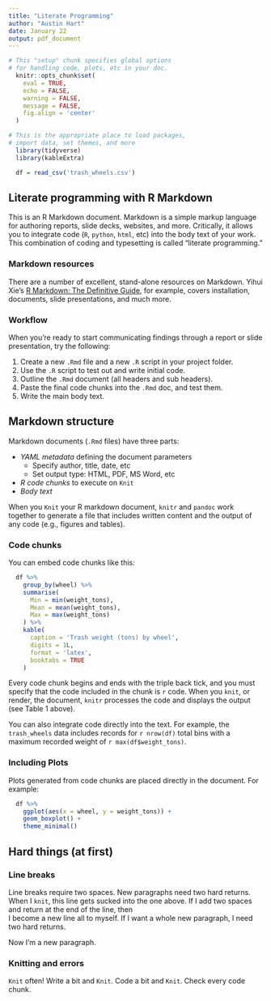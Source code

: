 ```yaml
---
title: "Literate Programming"
author: "Austin Hart"
date: January 22
output: pdf_document
---
```


```r
# This "setup" chunk specifies global options
# for handling code, plots, etc in your doc.
  knitr::opts_chunk$set(
    eval = TRUE,
    echo = FALSE, 
    warning = FALSE, 
    message = FALSE,
    fig.align = 'center'
  )  

# This is the appropriate place to load packages,
# import data, set themes, and more
  library(tidyverse)
  library(kableExtra)

  df = read_csv('trash_wheels.csv')
```


## Literate programming with R Markdown
This is an R Markdown document. Markdown is a simple markup language for authoring reports, slide decks, websites, and more. Critically, it allows you to integrate code (`R`, `python`, `html`, etc) into the body text of your work. This combination of coding and typesetting is called "literate programming."


### Markdown resources  
There are a number of excellent, stand-alone resources on Markdown. Yihui Xie's [R Markdown: The Definitive Guide](https://bookdown.org/yihui/rmarkdown/), for example, covers installation, documents, slide presentations, and much more. 

<!-- This is a comment in markdown.
Does it do line breaks?
Yes it does.-->
<!-- shift + command/ctrl + c to comment -->

### Workflow  
When you're ready to start communicating findings through a report or slide presentation, try the following: 

1. Create a new `.Rmd` file and a new `.R` script in your project folder.  
1. Use the `.R` script to test out and write initial code.  
1. Outline the `.Rmd` document (all headers and sub headers).  
1. Paste the final code chunks into the `.Rmd` doc, and test them.  
7. Write the main body text.  

## Markdown structure 
Markdown documents (`.Rmd` files) have three parts:

- *YAML metadata* defining the document parameters
  - Specify author, title, date, etc
  - Set output type: HTML, PDF, MS Word, etc
- *R code chunks* to execute on `Knit`
- *Body text*

When you `Knit` your R markdown document, `knitr` and `pandoc` work together to generate a file that includes written content and the output of any code (e.g., figures and tables). 

### Code chunks 
You can embed code chunks like this:

```r
  df %>%
    group_by(wheel) %>%
    summarise(
      Min = min(weight_tons),
      Mean = mean(weight_tons),
      Max = max(weight_tons)
    ) %>%
    kable(
      caption = 'Trash weight (tons) by wheel', 
      digits = 1L,
      format = 'latex',
      booktabs = TRUE
    )
```

Every code chunk begins and ends with the triple back tick, and you must specify that the code included in the chunk is `r` code. When you `knit`, or render, the document, `knitr` processes the code and displays the output (see Table 1 above).

You can also integrate code directly into the text. For example, the `trash_wheels` data includes records for `r nrow(df)` total bins with a maximum recorded weight of `r max(df$weight_tons)`.


### Including Plots
Plots generated from code chunks are placed directly in the document. For example:

```r
  df %>%
    ggplot(aes(x = wheel, y = weight_tons)) +
    geom_boxplot() +
    theme_minimal()
```


## Hard things (at first)

### Line breaks 
Line breaks require two spaces. New paragraphs need two hard returns.
When I `knit`, this line gets sucked into the one above. If I add two spaces and return at the end of the line, then  
I become a new line all to myself. If I want a whole new paragraph, I need two hard returns.

Now I'm a new paragraph. 

### Knitting and errors
`Knit` often! Write a bit and `Knit`. Code a bit and `Knit`. Check every code chunk.

